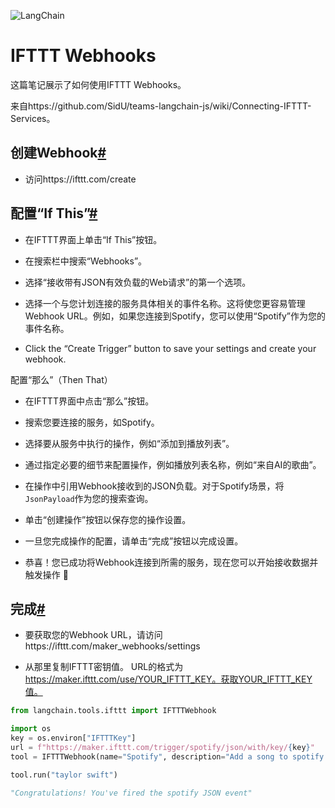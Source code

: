 

<Head>
  <script>
    {
      `(function() {
         var _hmt = _hmt || [];
(function() {
  var hm = document.createElement("script");
  hm.src = "https://hm.baidu.com/hm.js?e60fb290e204e04c5cb6f79b0ac1e697";
  var s = document.getElementsByTagName("script")[0]; 
  s.parentNode.insertBefore(hm, s);
})();
       })();`
    }
  </script>
</Head>

![LangChain](https://pica.zhimg.com/50/v2-56e8bbb52aa271012541c1fe1ceb11a2_r.gif)




IFTTT Webhooks
=================


这篇笔记展示了如何使用IFTTT Webhooks。

来自https://github.com/SidU/teams-langchain-js/wiki/Connecting-IFTTT-Services。

创建Webhook[#](#creating-a-webhook "Permalink to this headline")
--------------------------------------------------------------

* 访问https://ifttt.com/create

配置“If This”[#](#configuring-the-if-this "Permalink to this headline")
---------------------------------------------------------------------

* 在IFTTT界面上单击“If This”按钮。

* 在搜索栏中搜索“Webhooks”。

* 选择“接收带有JSON有效负载的Web请求”的第一个选项。

* 选择一个与您计划连接的服务具体相关的事件名称。这将使您更容易管理Webhook URL。例如，如果您连接到Spotify，您可以使用“Spotify”作为您的事件名称。
* Click the “Create Trigger” button to save your settings and create your webhook.

配置“那么”（Then That）

* 在IFTTT界面中点击“那么”按钮。
* 搜索您要连接的服务，如Spotify。
* 选择要从服务中执行的操作，例如“添加到播放列表”。
* 通过指定必要的细节来配置操作，例如播放列表名称，例如“来自AI的歌曲”。
* 在操作中引用Webhook接收到的JSON负载。对于Spotify场景，将`JsonPayload`作为您的搜索查询。
* 单击“创建操作”按钮以保存您的操作设置。

* 一旦您完成操作的配置，请单击“完成”按钮以完成设置。

* 恭喜！您已成功将Webhook连接到所需的服务，现在您可以开始接收数据并触发操作 🎉

完成[#](#finishing-up "Permalink to this headline")
-------------------------------------------------

* 要获取您的Webhook URL，请访问https://ifttt.com/maker_webhooks/settings

* 从那里复制IFTTT密钥值。 URL的格式为
https://maker.ifttt.com/use/YOUR_IFTTT_KEY。获取YOUR_IFTTT_KEY值。

```python
from langchain.tools.ifttt import IFTTTWebhook

```

```python
import os
key = os.environ["IFTTTKey"]
url = f"https://maker.ifttt.com/trigger/spotify/json/with/key/{key}"
tool = IFTTTWebhook(name="Spotify", description="Add a song to spotify playlist", url=url)

```

```python
tool.run("taylor swift")

```

```python
"Congratulations! You've fired the spotify JSON event"

```

